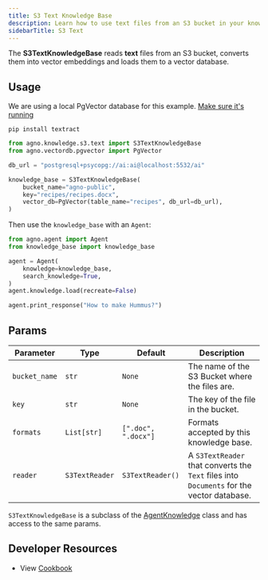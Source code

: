 ```yaml
---
title: S3 Text Knowledge Base
description: Learn how to use text files from an S3 bucket in your knowledge base.
sidebarTitle: S3 Text
---
```


The **S3TextKnowledgeBase** reads **text** files from an S3 bucket, converts them into vector embeddings and loads them to a vector database.

## Usage

<Note>

We are using a local PgVector database for this example. [Make sure it's running](https://docs-v1.agno.com/vectordb/pgvector)

</Note>

```shell
pip install textract
```

```python
from agno.knowledge.s3.text import S3TextKnowledgeBase
from agno.vectordb.pgvector import PgVector

db_url = "postgresql+psycopg://ai:ai@localhost:5532/ai"

knowledge_base = S3TextKnowledgeBase(
    bucket_name="agno-public",
    key="recipes/recipes.docx",
    vector_db=PgVector(table_name="recipes", db_url=db_url),
)
```

Then use the `knowledge_base` with an `Agent`:

```python
from agno.agent import Agent
from knowledge_base import knowledge_base

agent = Agent(
    knowledge=knowledge_base,
    search_knowledge=True,
)
agent.knowledge.load(recreate=False)

agent.print_response("How to make Hummus?")
```

## Params

| Parameter     | Type           | Default             | Description                                                                               |
| ------------- | -------------- | ------------------- | ----------------------------------------------------------------------------------------- |
| `bucket_name` | `str`          | `None`              | The name of the S3 Bucket where the files are.                                            |
| `key`         | `str`          | `None`              | The key of the file in the bucket.                                                        |
| `formats`     | `List[str]`    | `[".doc", ".docx"]` | Formats accepted by this knowledge base.                                                  |
| `reader`      | `S3TextReader` | `S3TextReader()`    | A `S3TextReader` that converts the `Text` files into `Documents` for the vector database. |

`S3TextKnowledgeBase` is a subclass of the [AgentKnowledge](/reference/knowledge/base) class and has access to the same params.

## Developer Resources

- View [Cookbook](https://github.com/agno-agi/agno/blob/main/cookbook/agent_concepts/knowledge/s3_text_kb.py)
